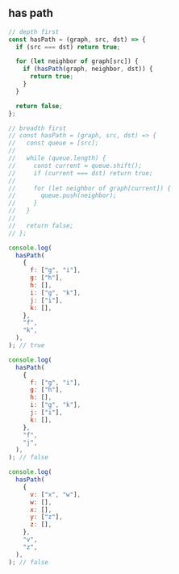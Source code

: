 
## has path

```js
// depth first
const hasPath = (graph, src, dst) => {
  if (src === dst) return true;

  for (let neighbor of graph[src]) {
    if (hasPath(graph, neighbor, dst)) {
      return true;
    }
  }

  return false;
};

// breadth first
// const hasPath = (graph, src, dst) => {
//   const queue = [src];
//
//   while (queue.length) {
//     const current = queue.shift();
//     if (current === dst) return true;
//
//     for (let neighbor of graph[current]) {
//       queue.push(neighbor);
//     }
//   }
//
//   return false;
// };

console.log(
  hasPath(
    {
      f: ["g", "i"],
      g: ["h"],
      h: [],
      i: ["g", "k"],
      j: ["i"],
      k: [],
    },
    "f",
    "k",
  ),
); // true

console.log(
  hasPath(
    {
      f: ["g", "i"],
      g: ["h"],
      h: [],
      i: ["g", "k"],
      j: ["i"],
      k: [],
    },
    "f",
    "j",
  ),
); // false

console.log(
  hasPath(
    {
      v: ["x", "w"],
      w: [],
      x: [],
      y: ["z"],
      z: [],
    },
    "v",
    "z",
  ),
); // false
```
